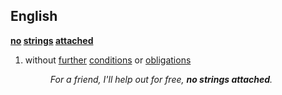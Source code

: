 ==English==
{{idiom}}
'''[[no]] [[strings]] [[attached]]'''
#without [[further]] [[conditions]] or [[obligations]]
#:''For a friend, I'll help out for free, '''no strings attached'''.''
